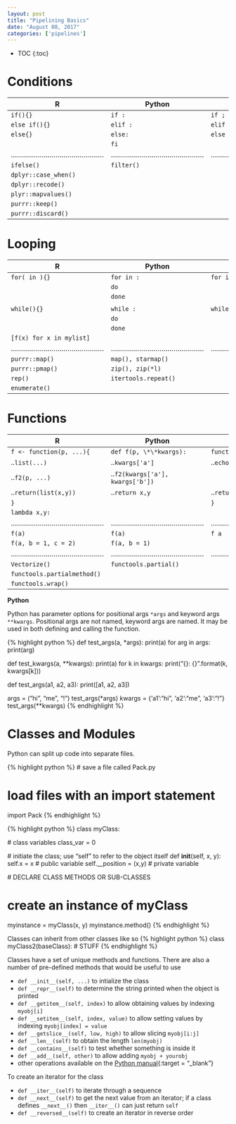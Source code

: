 ```yaml
---
layout: post
title: "Pipelining Basics"
date: "August 08, 2017"
categories: ['pipelines']
---
```


* TOC
{:toc}


# Conditions

R | Python | Bash
--------|--------|--------
`if(){}` | `if :` | `if ; then`
`else if(){}` | `elif :` | `elif ; then`
`else{}` | `else:` | `else`
 | | `fi`
..............................................|..............................................|..............................................
 `ifelse()` | `filter()` |
 `dplyr::case_when()` | 
 `dplyr::recode()` | 
 `plyr::mapvalues()` | 
 `purrr::keep()` | 
 `purrr::discard()` |

# Looping

R | Python | Bash
--------|--------|--------
`for( in ){}` | `for in :` | `for in`
| | `do`
| | `done`
| | |
`while(){}` | `while :` | `while [ ]`
| | `do`
| | `done`
| `[f(x) for x in mylist]` | 
..............................................|..............................................|..............................................
`purrr::map()` | `map(), starmap()` | 
`purrr::pmap()` | `zip(), zip(*l)`
`rep()` | `itertools.repeat()` |
| `enumerate()` |

# Functions

R | Python | Bash
--------|--------|--------
`f <- function(p, ...){` | `def f(p, \*\*kwargs):` | `function f{`
..`list(...)` | ..`kwargs['a']` | ..`echo $1`
..`f2(p, ...)` | ..`f2(kwargs['a'], kwargs['b'])` | 
..`return(list(x,y))` | ..`return x,y` | ..`return x`
`}` | | `}`
| `lambda x,y:` |
..............................................|..............................................|..............................................
`f(a)` | `f(a)` | `f a`
`f(a, b = 1, c = 2)` | `f(a, b = 1)` |
..............................................|..............................................|..............................................
`Vectorize()` | `functools.partial()` | 
| `functools.partialmethod()` |
| `functools.wrap()` | 



**Python**

Python has parameter options for positional args `*args` and keyword args `**kwargs`. Positional args are not named, keyword args are named. It may be used in both defining and calling the function.

{% highlight python %}
def test_args(a, *args):
  print(a)
  for arg in args:
    print(arg)
    
def test_kwargs(a, **kwargs):
  print(a)
  for k in kwargs:
    print("{}: {}".format(k, kwargs[k]))
    
def test_args(a1, a2, a3):
  print([a1, a2, a3])
  
args = ("hi", "me", "!")
test_args(*args)
kwargs = {'a1':"hi", 'a2':"me", 'a3':"!"}
test_args(**kwargs)
{% endhighlight %}

# Classes and Modules

Python can split up code into separate files.

{% highlight python %}
# save a file called Pack.py

# load files with an import statement
import Pack
{% endhighlight %}

{% highlight python %}
class myClass:
  
  # class variables
  class_var = 0
  
  # initiate the class; use "self" to refer to the object itself
  def __init__(self, x, y): 
  self.x = x # public variable
  self.__position = (x,y) # private variable

  # DECLARE CLASS METHODS OR SUB-CLASSES

# create an instance of myClass
myinstance = myClass(x, y)
myinstance.method()
{% endhighlight %}

Classes can inherit from other classes like so
{% highlight python %}
class myClass2(baseClass):
  # STUFF
{% endhighlight %}

Classes have a set of unique methods and functions. There are also a number of pre-defined methods that would be useful to use

* `def __init__(self, ...)` to intialize the class
* `def __repr__(self)` to determine the string printed when the object is printed
* `def __getitem__(self, index)` to allow obtaining values by indexing `myobj[i]`
* `def __setitem__(self, index, value)` to allow setting values by indexing `myobj[index] = value`
* `def __getslice__(self, low, high)` to allow slicing `myobj[i:j]`
* `def __len__(self)` to obtain the length `len(myobj)`
* `def __contains__(self)` to test whether something is inside it
* `def __add__(self, other)` to allow adding `myobj + yourobj`
* other operations available on the [Python manual][class_operators]{:target = "_blank"}

To create an iterator for the class

* `def __iter__(self)` to iterate through a sequence
* `def __next__(self)` to get the next value from an iterator; if a class defines `__next__()` then `__iter__()` can just return `self`
* `def __reversed__(self)` to create an iterator in reverse order

[class_operators]: https://docs.python.org/3.5/library/operator.html

